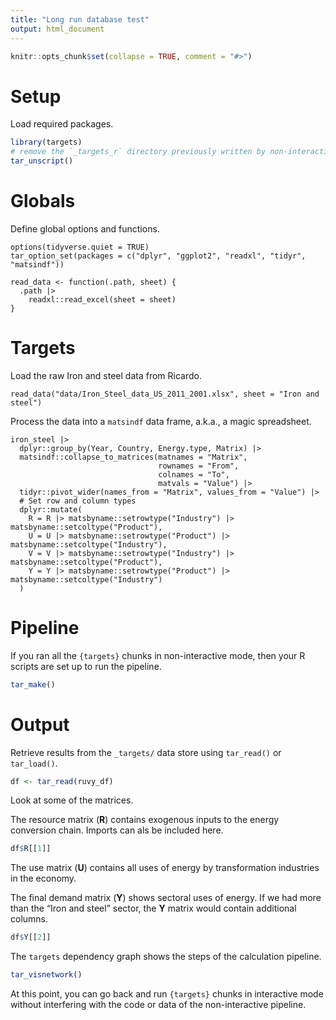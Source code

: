 ```yaml
---
title: "Long run database test"
output: html_document
---
```


```r
knitr::opts_chunk$set(collapse = TRUE, comment = "#>")
```


# Setup

Load required packages.

```r
library(targets)
# remove the `_targets_r` directory previously written by non-interactive runs of the report.
tar_unscript()
```


# Globals

Define global options and functions.

```targets
options(tidyverse.quiet = TRUE)
tar_option_set(packages = c("dplyr", "ggplot2", "readxl", "tidyr", "matsindf"))

read_data <- function(.path, sheet) {
  .path |> 
    readxl::read_excel(sheet = sheet) 
}
```

# Targets

Load the raw Iron and steel data from Ricardo.

```targets
read_data("data/Iron_Steel_data_US_2011_2001.xlsx", sheet = "Iron and steel")
```

Process the data into a `matsindf` data frame, 
a.k.a., a magic spreadsheet.

```targets
iron_steel |> 
  dplyr::group_by(Year, Country, Energy.type, Matrix) |> 
  matsindf::collapse_to_matrices(matnames = "Matrix", 
                                 rownames = "From", 
                                 colnames = "To",
                                 matvals = "Value") |> 
  tidyr::pivot_wider(names_from = "Matrix", values_from = "Value") |> 
  # Set row and column types
  dplyr::mutate(
    R = R |> matsbyname::setrowtype("Industry") |> matsbyname::setcoltype("Product"), 
    U = U |> matsbyname::setrowtype("Product") |> matsbyname::setcoltype("Industry"), 
    V = V |> matsbyname::setrowtype("Industry") |> matsbyname::setcoltype("Product"), 
    Y = Y |> matsbyname::setrowtype("Product") |> matsbyname::setcoltype("Industry")
  )
```

# Pipeline

If you ran all the `{targets}` chunks in non-interactive mode, then your R scripts are set up to run the pipeline.

```r
tar_make()
```

# Output

Retrieve results from the `_targets/` data store using `tar_read()` or `tar_load()`.

```r
df <- tar_read(ruvy_df)
```

Look at some of the matrices.

The resource matrix (**R**) contains exogenous inputs to the energy conversion chain.
Imports can als be included here.
```r
df$R[[1]]
```

The use matrix (**U**) contains all uses of energy by transformation
industries in the economy.


The final demand matrix (**Y**) shows sectoral uses of energy.
If we had more than the "Iron and steel" sector,
the **Y** matrix would contain additional columns.

```r
df$Y[[2]]
```

The `targets` dependency graph shows the steps of the calculation pipeline.

```r
tar_visnetwork()
```

At this point, you can go back and run `{targets}` chunks in interactive mode without interfering with the code or data of the non-interactive pipeline.
